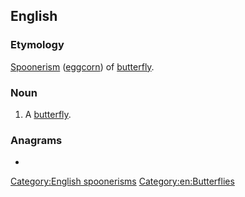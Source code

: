 ==English==

===Etymology===
[[spoonerism|Spoonerism]] ([[eggcorn]]) of [[butterfly]].

===Noun===
{{en-noun|flutterbies}}

# {{lb|en|childish}} A [[butterfly]].

===Anagrams===
* {{anagrams|en|a=beflrttuy|butterfly}}

[[Category:English spoonerisms]]
[[Category:en:Butterflies]]